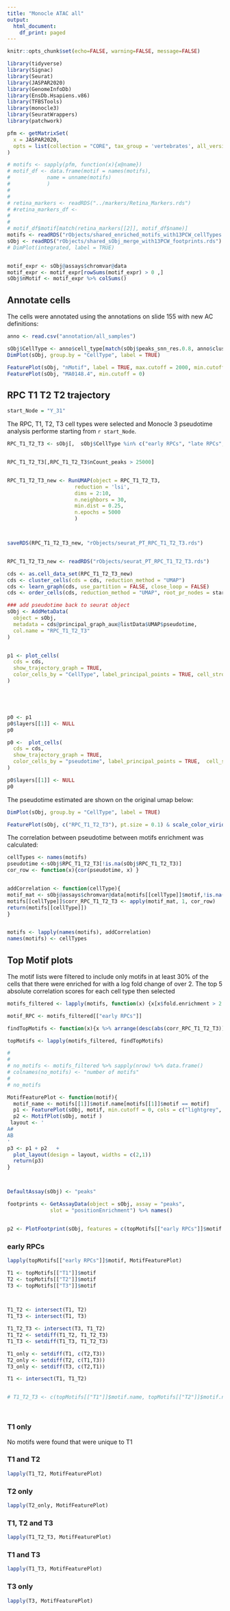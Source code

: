 ```yaml
---
title: "Monocle ATAC all"
output:
  html_document:
    df_print: paged
---
```



```r
knitr::opts_chunk$set(echo=FALSE, warning=FALSE, message=FALSE)

```


```r
library(tidyverse)
library(Signac)
library(Seurat)
library(JASPAR2020)
library(GenomeInfoDb)
library(EnsDb.Hsapiens.v86)
library(TFBSTools)
library(monocle3)
library(SeuratWrappers)
library(patchwork)

pfm <- getMatrixSet(
  x = JASPAR2020,
  opts = list(collection = "CORE", tax_group = 'vertebrates', all_versions = FALSE)
)

# motifs <- sapply(pfm, function(x){x@name})
# motif_df <- data.frame(motif = names(motifs),
#            name = unname(motifs)
#            )
# 
# 
# retina_markers <- readRDS("../markers/Retina_Markers.rds")
# #retina_markers_df <-
# 
# 
# motif_df$motif[match(retina_markers[[2]], motif_df$name)]
motifs <- readRDS("rObjects/shared_enriched_motifs_with13PCW_cellTypes.rds")
sObj <- readRDS("rObjects/shared_sObj_merge_with13PCW_footprints.rds")
# DimPlot(integrated, label = TRUE)


motif_expr <- sObj@assays$chromvar@data
motif_expr <- motif_expr[rowSums(motif_expr) > 0 ,]
sObj$nMotif <- motif_expr %>% colSums()
```


## Annotate cells

The cells were annotated using the annotations on slide 155 with new AC definitions:

```r
anno <- read.csv("annotation/all_samples")

sObj$CellType <- anno$cell_type[match(sObj$peaks_snn_res.0.8, anno$cluster)]
DimPlot(sObj, group.by = "CellType", label = TRUE)

FeaturePlot(sObj, "nMotif", label = TRUE, max.cutoff = 2000, min.cutoff = 0)
FeaturePlot(sObj, "MA0148.4", min.cutoff = 0)

```



## RPC T1 T2 T2 trajectory
```r
start_Node = "Y_31"
```

The RPC, T1, T2, T3 cell types were selected and Monocle 3 pseudotime analysis performe starting from `r start_Node`.  

```r

RPC_T1_T2_T3 <- sObj[,  sObj$CellType %in% c("early RPCs", "late RPCs", "T1", "T2", "T3")]


RPC_T1_T2_T3[,RPC_T1_T2_T3$nCount_peaks > 25000]


RPC_T1_T2_T3_new <- RunUMAP(object = RPC_T1_T2_T3,
                      reduction = 'lsi',
                      dims = 2:10,
                      n.neighbors = 30,
                      min.dist = 0.25,
                      n.epochs = 5000
                      )



saveRDS(RPC_T1_T2_T3_new, "rObjects/seurat_PT_RPC_T1_T2_T3.rds")



```

```r

RPC_T1_T2_T3_new <- readRDS("rObjects/seurat_PT_RPC_T1_T2_T3.rds")

cds <- as.cell_data_set(RPC_T1_T2_T3_new)
cds <- cluster_cells(cds = cds, reduction_method = "UMAP")
cds <- learn_graph(cds, use_partition = FALSE, close_loop = FALSE)
cds <- order_cells(cds, reduction_method = "UMAP", root_pr_nodes = start_Node)

### add pseudotime back to seurat object
sObj <- AddMetaData(
  object = sObj,
  metadata = cds@principal_graph_aux@listData$UMAP$pseudotime,
  col.name = "RPC_T1_T2_T3"
)



```

```r
p1 <- plot_cells(
  cds = cds,
  show_trajectory_graph = TRUE,
  color_cells_by = "CellType", label_principal_points = TRUE, cell_stroke = .5
) 





p0 <- p1
p0$layers[[1]] <- NULL
p0
```



```r
p0 <-  plot_cells(
  cds = cds,
  show_trajectory_graph = TRUE,
  color_cells_by = "pseudotime", label_principal_points = TRUE,  cell_stroke = .5
) 

p0$layers[[1]] <- NULL
p0

```

The pseudotime estimated are shown on the original umap below:


```r
DimPlot(sObj, group.by = "CellType", label = TRUE)

FeaturePlot(sObj, c("RPC_T1_T2_T3"), pt.size = 0.1) & scale_color_viridis_c()

```



The correlation between pseudotime between motifs enrichment was calculated:

```r
cellTypes <- names(motifs)
pseudotime <-sObj$RPC_T1_T2_T3[!is.na(sObj$RPC_T1_T2_T3)]
cor_row <- function(x){cor(pseudotime, x) }


addCorrelation <- function(cellType){
motif_mat <- sObj@assays$chromvar@data[motifs[[cellType]]$motif,!is.na(sObj$RPC_T1_T2_T3)]
motifs[[cellType]]$corr_RPC_T1_T2_T3 <- apply(motif_mat, 1, cor_row)
return(motifs[[cellType]])
}


motifs <- lapply(names(motifs), addCorrelation)
names(motifs) <- cellTypes

```


## Top Motif plots {.tabset .tabset-pills}

The motif lists were filtered to include only motifs in at least 30% of the cells that there were enriched for with a log fold change of over 2. The top 5 absolute correlation scores for each cell type then selected


```r
motifs_filtered <- lapply(motifs, function(x) {x[x$fold.enrichment > 2 & x$percent.observed > 30, ]})

motif_RPC <- motifs_filtered[["early RPCs"]]

findTopMotifs <- function(x){x %>% arrange(desc(abs(corr_RPC_T1_T2_T3))) %>% head(n = 5)}

topMotifs <- lapply(motifs_filtered, findTopMotifs)

# 
# 
# no_motifs <- motifs_filtered %>% sapply(nrow) %>% data.frame() 
# colnames(no_motifs) <- "number of motifs"
# 
# no_motifs

```

```r
MotifFeaturePlot <- function(motif){
  motif_name <- motifs[[1]]$motif.name[motifs[[1]]$motif == motif]
  p1 <- FeaturePlot(sObj, motif, min.cutoff = 0, cols = c("lightgrey", "red"), order = TRUE, pt.size = 1 ) + ggtitle( paste(motif_name, motif))
  p2 <- MotifPlot(sObj, motif )
 layout <- '
A#
AB
'
p3 <- p1 + p2   +
  plot_layout(design = layout, widths = c(2,1))
  return(p3)
}



DefaultAssay(sObj) <- "peaks"
```

```r
footprints <- GetAssayData(object = sObj, assay = "peaks", 
              slot = "positionEnrichment") %>% names()


p2 <- PlotFootprint(sObj, features = c(topMotifs[["early RPCs"]]$motif.name))
```


### early RPCs

```r
lapply(topMotifs[["early RPCs"]]$motif, MotifFeaturePlot)
```

```r
T1 <- topMotifs[["T1"]]$motif
T2 <- topMotifs[["T2"]]$motif
T3 <- topMotifs[["T3"]]$motif



T1_T2 <- intersect(T1, T2)
T1_T3 <- intersect(T1, T3)

T1_T2_T3 <- intersect(T3, T1_T2)
T1_T2 <- setdiff(T1_T2, T1_T2_T3)
T1_T3 <- setdiff(T1_T3, T1_T2_T3)

T1_only <- setdiff(T1, c(T2,T3))
T2_only <- setdiff(T2, c(T1,T3))
T3_only <- setdiff(T3, c(T2,T1))

T1 <- intersect(T1, T1_T2)


# T1_T2_T3 <- c(topMotifs[["T1"]]$motif.name, topMotifs[["T2"]]$motif.name, topMotifs[["T3"]]$motif) %>% unique()




```

### T1 only

No motifs were found that were unique to T1


### T1 and T2


```r
lapply(T1_T2, MotifFeaturePlot)
```

### T2 only

```r
lapply(T2_only, MotifFeaturePlot)
```

### T1, T2 and T3 

```r
lapply(T1_T2_T3, MotifFeaturePlot)
```


### T1 and T3

```r
lapply(T1_T3, MotifFeaturePlot)
```


### T3 only 


```r
lapply(T3, MotifFeaturePlot)
```

